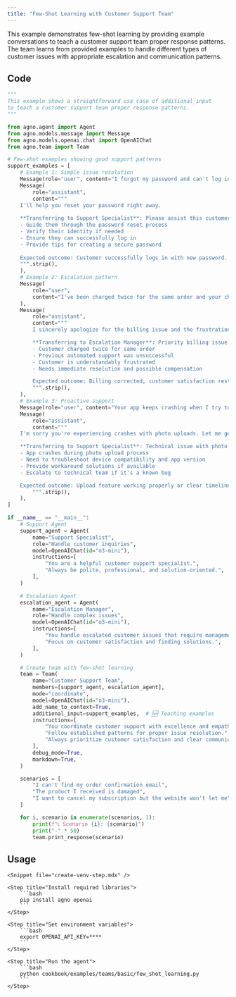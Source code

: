 ```yaml
---
title: "Few-Shot Learning with Customer Support Team"
---
```


This example demonstrates few-shot learning by providing example conversations to teach a customer support team proper response patterns. The team learns from provided examples to handle different types of customer issues with appropriate escalation and communication patterns.

## Code

```python cookbook/examples/teams/basic/few_shot_learning.py
"""
This example shows a straightforward use case of additional_input
to teach a customer support team proper response patterns.
"""

from agno.agent import Agent
from agno.models.message import Message
from agno.models.openai.chat import OpenAIChat
from agno.team import Team

# Few-shot examples showing good support patterns
support_examples = [
    # Example 1: Simple issue resolution
    Message(role="user", content="I forgot my password and can't log in"),
    Message(
        role="assistant",
        content="""
    I'll help you reset your password right away.
    
    **Transferring to Support Specialist**: Please assist this customer with password reset:
    - Guide them through the password reset process
    - Verify their identity if needed  
    - Ensure they can successfully log in
    - Provide tips for creating a secure password
    
    Expected outcome: Customer successfully logs in with new password.
    """.strip(),
    ),
    # Example 2: Escalation pattern
    Message(
        role="user",
        content="I've been charged twice for the same order and your chat bot couldn't help!",
    ),
    Message(
        role="assistant",
        content="""
        I sincerely apologize for the billing issue and the frustration with our chat system.

        **Transferring to Escalation Manager**: Priority billing issue requiring immediate attention:
        - Customer charged twice for same order
        - Previous automated support was unsuccessful
        - Customer is understandably frustrated
        - Needs immediate resolution and possible compensation

        Expected outcome: Billing corrected, customer satisfaction restored, and follow-up to prevent recurrence.
        """.strip(),
    ),
    # Example 3: Proactive support
    Message(role="user", content="Your app keeps crashing when I try to upload photos"),
    Message(
        role="assistant",
        content="""
    I'm sorry you're experiencing crashes with photo uploads. Let me get this resolved for you. 

    **Transferring to Support Specialist**: Technical issue with photo upload feature:
    - App crashes during photo upload process
    - Need to troubleshoot device compatibility and app version
    - Provide workaround solutions if available
    - Escalate to technical team if it's a known bug    

    Expected outcome: Upload feature working properly or clear timeline for fix provided.
        """.strip(),
    ),
]

if __name__ == "__main__":
    # Support Agent
    support_agent = Agent(
        name="Support Specialist",
        role="Handle customer inquiries",
        model=OpenAIChat(id="o3-mini"),
        instructions=[
            "You are a helpful customer support specialist.",
            "Always be polite, professional, and solution-oriented.",
        ],
    )

    # Escalation Agent
    escalation_agent = Agent(
        name="Escalation Manager",
        role="Handle complex issues",
        model=OpenAIChat(id="o3-mini"),
        instructions=[
            "You handle escalated customer issues that require management attention.",
            "Focus on customer satisfaction and finding solutions.",
        ],
    )

    # Create team with few-shot learning
    team = Team(
        name="Customer Support Team",
        members=[support_agent, escalation_agent],
        mode="coordinate",
        model=OpenAIChat(id="o3-mini"),
        add_name_to_context=True,
        additional_input=support_examples,  # 🆕 Teaching examples
        instructions=[
            "You coordinate customer support with excellence and empathy.",
            "Follow established patterns for proper issue resolution.",
            "Always prioritize customer satisfaction and clear communication.",
        ],
        debug_mode=True,
        markdown=True,
    )

    scenarios = [
        "I can't find my order confirmation email",
        "The product I received is damaged",
        "I want to cancel my subscription but the website won't let me",
    ]

    for i, scenario in enumerate(scenarios, 1):
        print(f"📞 Scenario {i}: {scenario}")
        print("-" * 50)
        team.print_response(scenario)
```

## Usage

<Steps>

    <Snippet file="create-venv-step.mdx" />

    <Step title="Install required libraries">
        ```bash
        pip install agno openai
        ```
    </Step>

    <Step title="Set environment variables">
        ```bash
        export OPENAI_API_KEY=****
        ```
    </Step>

    <Step title="Run the agent">
        ```bash
        python cookbook/examples/teams/basic/few_shot_learning.py
        ```
    </Step>

</Steps>